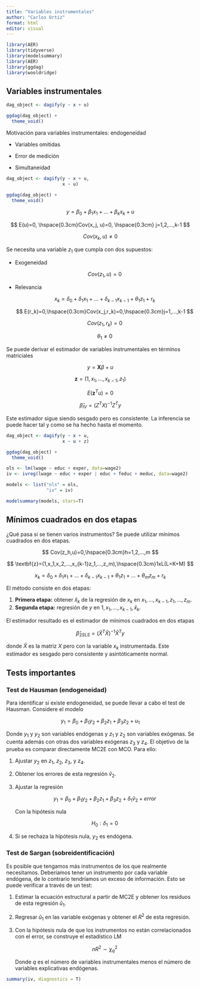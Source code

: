 ```yaml
---
title: "Variables instrumentales"
author: "Carlos Ortiz"
format: html
editor: visual
---
```


```r
library(AER)
library(tidyverse)
library(modelsummary)
library(AER)
library(ggdag)
library(wooldridge)
```

## Variables instrumentales

```r
dag_object <- dagify(y ~ x + u)

ggdag(dag_object) + 
  theme_void()
```

Motivación para variables instrumentales: endogeneidad

-   Variables omitidas

-   Error de medición

-   Simultaneidad

```r
dag_object <- dagify(y ~ x + u,
                     x ~ u)

ggdag(dag_object) + 
  theme_void()
```

$$
y=\beta_0+\beta_1x_1+...+\beta_kx_k+u
$$

$$
E(u)=0, \hspace{0.3cm}Cov(x_j, u)=0, \hspace{0.3cm} j=1,2,...,k-1
$$

$$
Cov(x_k,u)\neq0
$$

Se necesita una variable $z_1$ que cumpla con dos supuestos:

-   Exogeneidad

    $$
    Cov(z_1,u)=0
    $$

-   Relevancia

    $$
    x_k=\delta_0+\delta_1x_1+...+\delta_{k-1}x_{k-1}+\theta_1z_1+r_k
    $$

    $$
    E(r_k)=0,\hspace{0.3cm}Cov(x_j,r_k)=0,\hspace{0.3cm}j=1,...,k-1
    $$

    $$
    Cov(z_1,r_k)=0
    $$

    $$
    \theta_1\neq0
    $$

Se puede derivar el estimador de variables instrumentales en términos matriciales

$$
y=\textbf{X}\beta + u
$$

$$
\textbf{z}=(1,x_1,...,x_{k-1},z_1)
$$

$$
E(\textbf{z}^Tu)=0
$$

$$
\hat{\beta}_{IV}=(Z^TX)^{-1}Z^Ty
$$

Este estimador sigue siendo sesgado pero es consistente. La inferencia se puede hacer tal y como se ha hecho hasta el momento.

```r
dag_object <- dagify(y ~ x + u,
                     x ~ u + z)

ggdag(dag_object) + 
  theme_void()
```

```r
ols <- lm(lwage ~ educ + exper, data=wage2)
iv <- ivreg(lwage ~ educ + exper | educ + feduc + meduc, data=wage2)

models <- list("ols" = ols,
               "iv" = iv)

modelsummary(models, stars=T)
```

## Mínimos cuadrados en dos etapas

¿Qué pasa si se tienen varios instrumentos? Se puede utilizar mínimos cuadrados en dos etapas.

$$
Cov(z_h,u)=0,\hspace{0.3cm}h=1,2,...,m
$$

$$
\textbf{z}=(1,x_1,x_2,...,x_{k-1}z_1,...,z_m),\hspace{0.3cm}1xL(L=K+M)
$$

$$
x_k=\delta_0+\delta_1x_1+...+\delta_{k-1}x_{k-1}+\theta_1z_1+...+\theta_mz_m+r_k
$$

El método consiste en dos etapas:

1.  **Primera etapa:** obtener $\hat{x}_k$ de la regresión de $x_k$ en $x_1,…,x_{k-1},z_1,…,z_m$.
2.  **Segunda etapa:** regresión de $y$ en $1,x_1,…,x_{k-1},\hat{x}_k$.

El estimador resultado es el estimador de mínimos cuadrados en dos etapas

$$
\hat{\beta}_{2SLS}=(\hat{X}^T\hat{X})^{-1}\hat{X}^Ty
$$

donde $\hat{X}$ es la matriz $X$ pero con la variable $x_k$ instrumentada. Este estimador es sesgado pero consistente y asintóticamente normal.

## Tests importantes

### Test de Hausman (endogeneidad)

Para identificar si existe endogeneidad, se puede llevar a cabo el test de Hausman. Considere el modelo

$$
y_1=\beta_0+\beta_1y_2+\beta_2z_1+\beta_3z_2+u_1
$$

Donde $y_1$ y $y_2$ son variables endógenas y $z_1$ y $z_2$ son variables exógenas. Se cuenta además con otras dos variables exógenas $z_3$ y $z_4$. El objetivo de la prueba es comparar directamente MC2E con MCO. Para ello:

1.  Ajustar $y_2$ en $z_1$, $z_2$, $z_3$, y $z_4$.

2.  Obtener los errores de esta regresión $\hat{v}_2$.

3.  Ajustar la regresión

    $$
    y_1=\beta_0+\beta_1y_2+\beta_2z_1+\beta_3z_2+\delta_1\hat{v}_2+error
    $$

    Con la hipótesis nula

    $$
    H_0:\delta_1=0
    $$

4.  Si se rechaza la hipótesis nula, $y_2$ es endógena.

### Test de Sargan (sobreidentificación)

Es posible que tengamos más instrumentos de los que realmente necesitamos. Deberíamos tener un instrumento por cada variable endógena, de lo contrario tendríamos un exceso de información. Esto se puede verificar a través de un test:

1.  Estimar la ecuación estructural a partir de MC2E y obtener los residuos de esta regresión $\hat{u}_1$.

2.  Regresar $\hat{u}_1$ en las variable exógenas y obtener el $R^2$ de esta regresión.

3.  Con la hipótesis nula de que los instrumentos no están correlacionados con el error, se construye el estadístico LM

    $$
    nR^2\sim\chi_q^2
    $$

    Donde $q$ es el número de variables instrumentales menos el número de variables explicativas endógenas.

```r
summary(iv, diagnostics = T)
```

## 
